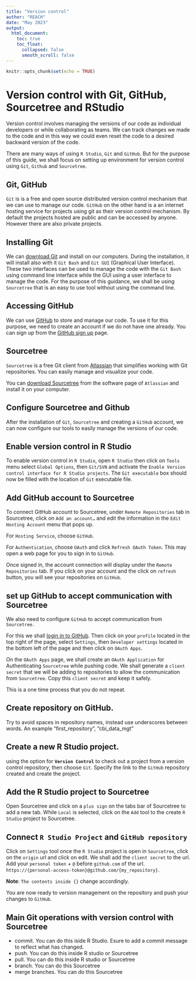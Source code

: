 ```yaml
---
title: "Version control"
author: "REACH"
date: "May 2023"
output:
  html_document:
    toc: true
    toc_float:
      collapsed: false
      smooth_scroll: false
---
```


```r
knitr::opts_chunk$set(echo = TRUE)
```

# Version control with Git, GitHub, Sourcetree and RStudio

Version control involves managing the versions of our code as individual developers or while collaborating as teams. We can track changes 
we made to the code and in this way we could even reset the code to a desired backward version of the code. 

There are many ways of using `R Studio`, `Git` and `GitHub`. But for the purpose of this guide, we shall focus on setting up environment for version control using `Git`, `Github` and `Sourcetree`.

## Git, GitHub

`Git` is is a free and open source distributed version control mechanism that we can use to manage our code. `GitHub` on the other hand is a an internet hosting service for projects using git as their version control mechanism. By default the projects hosted are public and can be accessed by anyone. However there are also private projects.

## Installing Git

We can [download Git](https://git-scm.com/downloads) and install on our computers. During the installation, it will install also with it `Git Bash` and `Git GUI` (Graphical User Interface).
These two interfaces can be used to manage the code with the `Git Bash` using command line interface while the GUI using a user interface to manage the code. For the purpose of this guidance, we shall be using `Sourcetree` that is an easy to use tool without using the command line.

## Accessing GitHub

We can use [GitHub](https://github.com/) to store and manage our code. To use it for this purpose, we need to create an account if we do not have one already. You can sign up from the [GitHub sign up](https://github.com/signup) page.


## Sourcetree

`Sourcetree` is a free Git client from [Atlassian](https://www.atlassian.com/) that simplifies working with Git repositories. You can easily manage and visualize your code.

You can [download Sourcetree](https://www.atlassian.com/software/sourcetree) from the software page of `Atlassian` and install it on your computer.

## Configure Sourcetree and Github

After the installation of `Git`, `Sourcetree` and creating a `GitHub` account, we can now configure our tools to easily manage the versions of our code.

## Enable version control in R Studio

To enable version control in `R Studio`, open `R Studio` then click on `Tools` menu select `Global Options`, then `Git/SVN` and activate the `Enable Version control interface for R Studio projects`. The `Git executable` box should now be filled with the location of `Git` executable file.

## Add GitHub account to Sourcetree

To connect GitHub account to Sourcetree, under `Remote Repositories` tab in Sourcetree, click on `Add an account…` and edit the information in the `Edit Hosting Account` menu that pops up. 

For `Hosting Service`, choose `GitHub`. 

For `Authentication`, choose `OAuth` and click `Refresh OAuth Token`. This may open a web page for you to sign in to `GitHub`.  

Once signed in, the account connection will display under the `Remote Repositories` tab. If you click on your account and the click on `refresh` button, you will see your repositories on `GitHub`.

## set up GitHub to accept communication with Sourcetree

We also need to configure `GitHub` to accept communication from `Sourcetree.` 

For this we shall [login in to GitHub](https://github.com/login). Then click on your `profile` located in the top right of the page, select `Settings`, then `Developer settings` located in the bottom left of the page and then click on `OAuth Apps`.

On the `OAuth Apps` page, we shall create an `OAuth Application` for Authenticating `Sourcetree` while pushing code. We shall generate a `client secret` that we will be adding to repositories to allow the communication from `Sourcetree`. Copy this `client secret` and keep it safely.

This is a one time process that you do not repeat.


## Create repository on GitHub. 

Try to avoid spaces in repository names, instead use underscores between words. An example "first_repository", "cbi_data_mgt"

## Create a new R Studio project.

using the option for **`Version Control`** to check out a project from a version control repository, then choose `Git`. Specify the link to the `GitHub` repository created and create the project.

## Add the R Studio project to Sourcetree

Open Sourcetree and click on a `plus sign` on the tabs bar of Sourcetree to add a new tab. While `Local` is selected, click on the `Add` tool to the create `R Studio` project to Sourcetree. 

## Connect `R Studio Project` and `GitHub repository`

Click on `Settings` tool once the `R Studio` project is open in `Sourcetree`,  click on the `origin` url and click on edit. We shall add the `client secret` to the url. Add your `personal token` + `@` before `github.com` of the url. 
`https://{personal-access-token}@github.com/{my_repository}`.

**Note**: `The contents inside {}` change accordingly.

You are now ready to version management on the repository and push your changes to `GitHub`.

## Main Git operations with version control with Sourcetree

- commit. You can do this iside R Studio. Esure to add a commit message to reflect what has changed.
- push. You can do this inside R studio or Sourcetree
- pull. You can do this inside R studio or Sourcetree
- branch. You can do this Sourcetree
- merge branches. You can do this Sourcetree
